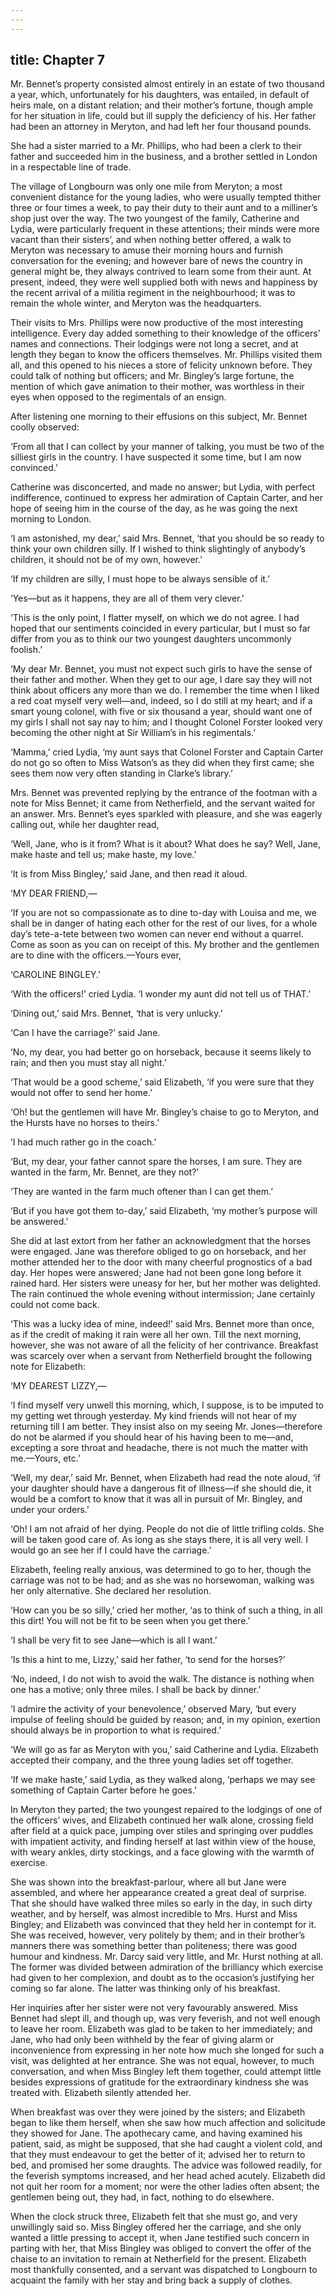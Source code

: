 ```yaml
---
---
---
```

title: Chapter 7
---

Mr. Bennet’s property consisted almost entirely in an estate of two thousand a year, which, unfortunately for his daughters, was entailed, in default of heirs male, on a distant relation; and their mother’s fortune, though ample for her situation in life, could but ill supply the deficiency of his. Her father had been an attorney in Meryton, and had left her four thousand pounds.

She had a sister married to a Mr. Phillips, who had been a clerk to their father and succeeded him in the business, and a brother settled in London in a respectable line of trade.

The village of Longbourn was only one mile from Meryton; a most convenient distance for the young ladies, who were usually tempted thither three or four times a week, to pay their duty to their aunt and to a milliner’s shop just over the way. The two youngest of the family, Catherine and Lydia, were particularly frequent in these attentions; their minds were more vacant than their sisters’, and when nothing better offered, a walk to Meryton was necessary to amuse their morning hours and furnish conversation for the evening; and however bare of news the country in general might be, they always contrived to learn some from their aunt. At present, indeed, they were well supplied both with news and happiness by the recent arrival of a militia regiment in the neighbourhood; it was to remain the whole winter, and Meryton was the headquarters.

Their visits to Mrs. Phillips were now productive of the most interesting intelligence. Every day added something to their knowledge of the officers’ names and connections. Their lodgings were not long a secret, and at length they began to know the officers themselves. Mr. Phillips visited them all, and this opened to his nieces a store of felicity unknown before. They could talk of nothing but officers; and Mr. Bingley’s large fortune, the mention of which gave animation to their mother, was worthless in their eyes when opposed to the regimentals of an ensign.

After listening one morning to their effusions on this subject, Mr. Bennet coolly observed:

‘From all that I can collect by your manner of talking, you must be two of the silliest girls in the country. I have suspected it some time, but I am now convinced.’

Catherine was disconcerted, and made no answer; but Lydia, with perfect indifference, continued to express her admiration of Captain Carter, and her hope of seeing him in the course of the day, as he was going the next morning to London.

‘I am astonished, my dear,’ said Mrs. Bennet, ‘that you should be so ready to think your own children silly. If I wished to think slightingly of anybody’s children, it should not be of my own, however.’

‘If my children are silly, I must hope to be always sensible of it.’

‘Yes—but as it happens, they are all of them very clever.’

‘This is the only point, I flatter myself, on which we do not agree. I had hoped that our sentiments coincided in every particular, but I must so far differ from you as to think our two youngest daughters uncommonly foolish.’

‘My dear Mr. Bennet, you must not expect such girls to have the sense of their father and mother. When they get to our age, I dare say they will not think about officers any more than we do. I remember the time when I liked a red coat myself very well—and, indeed, so I do still at my heart; and if a smart young colonel, with five or six thousand a year, should want one of my girls I shall not say nay to him; and I thought Colonel Forster looked very becoming the other night at Sir William’s in his regimentals.’

‘Mamma,’ cried Lydia, ‘my aunt says that Colonel Forster and Captain Carter do not go so often to Miss Watson’s as they did when they first came; she sees them now very often standing in Clarke’s library.’

Mrs. Bennet was prevented replying by the entrance of the footman with a note for Miss Bennet; it came from Netherfield, and the servant waited for an answer. Mrs. Bennet’s eyes sparkled with pleasure, and she was eagerly calling out, while her daughter read,

‘Well, Jane, who is it from? What is it about? What does he say? Well, Jane, make haste and tell us; make haste, my love.’

‘It is from Miss Bingley,’ said Jane, and then read it aloud.

‘MY DEAR FRIEND,—

‘If you are not so compassionate as to dine to-day with Louisa and me, we shall be in danger of hating each other for the rest of our lives, for a whole day’s tete-a-tete between two women can never end without a quarrel. Come as soon as you can on receipt of this. My brother and the gentlemen are to dine with the officers.—Yours ever,

‘CAROLINE BINGLEY.’

‘With the officers!’ cried Lydia. ‘I wonder my aunt did not tell us of THAT.’

‘Dining out,’ said Mrs. Bennet, ‘that is very unlucky.’

‘Can I have the carriage?’ said Jane.

‘No, my dear, you had better go on horseback, because it seems likely to rain; and then you must stay all night.’

‘That would be a good scheme,’ said Elizabeth, ‘if you were sure that they would not offer to send her home.’

‘Oh! but the gentlemen will have Mr. Bingley’s chaise to go to Meryton, and the Hursts have no horses to theirs.’

‘I had much rather go in the coach.’

‘But, my dear, your father cannot spare the horses, I am sure. They are wanted in the farm, Mr. Bennet, are they not?’

‘They are wanted in the farm much oftener than I can get them.’

‘But if you have got them to-day,’ said Elizabeth, ‘my mother’s purpose will be answered.’

She did at last extort from her father an acknowledgment that the horses were engaged. Jane was therefore obliged to go on horseback, and her mother attended her to the door with many cheerful prognostics of a bad day. Her hopes were answered; Jane had not been gone long before it rained hard. Her sisters were uneasy for her, but her mother was delighted. The rain continued the whole evening without intermission; Jane certainly could not come back.

‘This was a lucky idea of mine, indeed!’ said Mrs. Bennet more than once, as if the credit of making it rain were all her own. Till the next morning, however, she was not aware of all the felicity of her contrivance. Breakfast was scarcely over when a servant from Netherfield brought the following note for Elizabeth:

‘MY DEAREST LIZZY,—



‘I find myself very unwell this morning, which, I suppose, is to be imputed to my getting wet through yesterday. My kind friends will not hear of my returning till I am better. They insist also on my seeing Mr. Jones—therefore do not be alarmed if you should hear of his having been to me—and, excepting a sore throat and headache, there is not much the matter with me.—Yours, etc.’

‘Well, my dear,’ said Mr. Bennet, when Elizabeth had read the note aloud, ‘if your daughter should have a dangerous fit of illness—if she should die, it would be a comfort to know that it was all in pursuit of Mr. Bingley, and under your orders.’

‘Oh! I am not afraid of her dying. People do not die of little trifling colds. She will be taken good care of. As long as she stays there, it is all very well. I would go an see her if I could have the carriage.’

Elizabeth, feeling really anxious, was determined to go to her, though the carriage was not to be had; and as she was no horsewoman, walking was her only alternative. She declared her resolution.

‘How can you be so silly,’ cried her mother, ‘as to think of such a thing, in all this dirt! You will not be fit to be seen when you get there.’

‘I shall be very fit to see Jane—which is all I want.’

‘Is this a hint to me, Lizzy,’ said her father, ‘to send for the horses?’

‘No, indeed, I do not wish to avoid the walk. The distance is nothing when one has a motive; only three miles. I shall be back by dinner.’

‘I admire the activity of your benevolence,’ observed Mary, ‘but every impulse of feeling should be guided by reason; and, in my opinion, exertion should always be in proportion to what is required.’

‘We will go as far as Meryton with you,’ said Catherine and Lydia. Elizabeth accepted their company, and the three young ladies set off together.

‘If we make haste,’ said Lydia, as they walked along, ‘perhaps we may see something of Captain Carter before he goes.’

In Meryton they parted; the two youngest repaired to the lodgings of one of the officers’ wives, and Elizabeth continued her walk alone, crossing field after field at a quick pace, jumping over stiles and springing over puddles with impatient activity, and finding herself at last within view of the house, with weary ankles, dirty stockings, and a face glowing with the warmth of exercise.

She was shown into the breakfast-parlour, where all but Jane were assembled, and where her appearance created a great deal of surprise. That she should have walked three miles so early in the day, in such dirty weather, and by herself, was almost incredible to Mrs. Hurst and Miss Bingley; and Elizabeth was convinced that they held her in contempt for it. She was received, however, very politely by them; and in their brother’s manners there was something better than politeness; there was good humour and kindness. Mr. Darcy said very little, and Mr. Hurst nothing at all. The former was divided between admiration of the brilliancy which exercise had given to her complexion, and doubt as to the occasion’s justifying her coming so far alone. The latter was thinking only of his breakfast.

Her inquiries after her sister were not very favourably answered. Miss Bennet had slept ill, and though up, was very feverish, and not well enough to leave her room. Elizabeth was glad to be taken to her immediately; and Jane, who had only been withheld by the fear of giving alarm or inconvenience from expressing in her note how much she longed for such a visit, was delighted at her entrance. She was not equal, however, to much conversation, and when Miss Bingley left them together, could attempt little besides expressions of gratitude for the extraordinary kindness she was treated with. Elizabeth silently attended her.

When breakfast was over they were joined by the sisters; and Elizabeth began to like them herself, when she saw how much affection and solicitude they showed for Jane. The apothecary came, and having examined his patient, said, as might be supposed, that she had caught a violent cold, and that they must endeavour to get the better of it; advised her to return to bed, and promised her some draughts. The advice was followed readily, for the feverish symptoms increased, and her head ached acutely. Elizabeth did not quit her room for a moment; nor were the other ladies often absent; the gentlemen being out, they had, in fact, nothing to do elsewhere.

When the clock struck three, Elizabeth felt that she must go, and very unwillingly said so. Miss Bingley offered her the carriage, and she only wanted a little pressing to accept it, when Jane testified such concern in parting with her, that Miss Bingley was obliged to convert the offer of the chaise to an invitation to remain at Netherfield for the present. Elizabeth most thankfully consented, and a servant was dispatched to Longbourn to acquaint the family with her stay and bring back a supply of clothes.
